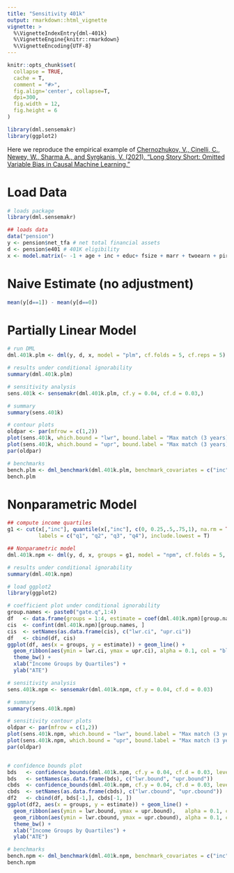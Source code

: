 ```yaml
---
title: "Sensitivity 401k"
output: rmarkdown::html_vignette
vignette: >
  %\VignetteIndexEntry{dml-401k}
  %\VignetteEngine{knitr::rmarkdown}
  %\VignetteEncoding{UTF-8}
---
```


```r
knitr::opts_chunk$set(
  collapse = TRUE,
  cache = T,
  comment = "#>",
  fig.align='center', collapse=T, 
  dpi=300,
  fig.width = 12, 
  fig.height = 6
)
```

```r
library(dml.sensemakr)
library(ggplot2)
```

Here we reproduce the empirical example of  [Chernozhukov, V., Cinelli, C., Newey, W., Sharma A., and Syrgkanis, V. (2021). "Long Story Short: Omitted Variable Bias in Causal Machine Learning."](https://www.nber.org/papers/w30302) 

# Load Data

```r
# loads package
library(dml.sensemakr)

## loads data
data("pension")
y <- pension$net_tfa # net total financial assets
d <- pension$e401 # 401K eligibility
x <- model.matrix(~ -1 + age + inc + educ+ fsize + marr + twoearn + pira + hown, data = pension)
```

# Naive Estimate (no adjustment)

```r
mean(y[d==1]) - mean(y[d==0])
```


# Partially Linear Model

```r
# run DML
dml.401k.plm <- dml(y, d, x, model = "plm", cf.folds = 5, cf.reps = 5)
```



```r
# results under conditional ignorability
summary(dml.401k.plm)
```


```r
# sensitivity analysis
sens.401k <- sensemakr(dml.401k.plm, cf.y = 0.04, cf.d = 0.03,)

# summary
summary(sens.401k)

# contour plots
oldpar <- par(mfrow = c(1,2))
plot(sens.401k, which.bound = "lwr", bound.label = "Max match (3 years)", col.contour = "blue")
plot(sens.401k, which.bound = "upr", bound.label = "Max match (3 years)", col.contour = "blue")
par(oldpar)
```


```r
# benchmarks
bench.plm <- dml_benchmark(dml.401k.plm, benchmark_covariates = c("inc", "pira", "twoearn"))
bench.plm
```


# Nonparametric Model

```r
## compute income quartiles
g1 <- cut(x[,"inc"], quantile(x[,"inc"], c(0, 0.25,.5,.75,1), na.rm = TRUE), 
          labels = c("q1", "q2", "q3", "q4"), include.lowest = T)

## Nonparametric model
dml.401k.npm <- dml(y, d, x, groups = g1, model = "npm", cf.folds = 5, cf.reps = 5)
```



```r
# results under conditional ignorability
summary(dml.401k.npm)
```

```r
# load ggplot2
library(ggplot2)

# coefficient plot under conditional ignorability
group.names <- paste0("gate.q",1:4)
df   <- data.frame(groups = 1:4, estimate = coef(dml.401k.npm)[group.names])
cis  <- confint(dml.401k.npm)[group.names, ]
cis  <- setNames(as.data.frame(cis), c("lwr.ci", "upr.ci"))
df   <- cbind(df, cis)
ggplot(df, aes(x = groups, y = estimate)) + geom_line() +
  geom_ribbon(aes(ymin = lwr.ci, ymax = upr.ci), alpha = 0.1, col = "blue", fill = "blue") +
  theme_bw() + 
  xlab("Income Groups by Quartiles") + 
  ylab("ATE")
```


```r
# sensitivity analysis
sens.401k.npm <- sensemakr(dml.401k.npm, cf.y = 0.04, cf.d = 0.03)

# summary
summary(sens.401k.npm)

# sensitivity contour plots
oldpar <- par(mfrow = c(1,2))
plot(sens.401k.npm, which.bound = "lwr", bound.label = "Max match (3 years)", col.contour = "blue")
plot(sens.401k.npm, which.bound = "upr", bound.label = "Max match (3 years)", col.contour = "blue")
par(oldpar)
```

```r

```

```r
# confidence bounds plot
bds   <- confidence_bounds(dml.401k.npm, cf.y = 0.04, cf.d = 0.03, level = 0)
bds   <- setNames(as.data.frame(bds), c("lwr.bound", "upr.bound"))
cbds  <- confidence_bounds(dml.401k.npm, cf.y = 0.04, cf.d = 0.03, level = .95)
cbds  <- setNames(as.data.frame(cbds), c("lwr.cbound", "upr.cbound"))
df2   <- cbind(df, bds[-1,], cbds[-1, ])
ggplot(df2, aes(x = groups, y = estimate)) + geom_line() +
  geom_ribbon(aes(ymin = lwr.bound, ymax = upr.bound),   alpha = 0.1, col = "red", fill = "red") +
  geom_ribbon(aes(ymin = lwr.cbound, ymax = upr.cbound), alpha = 0.1, col = "blue", fill = "blue") +
  theme_bw() + 
  xlab("Income Groups by Quartiles") + 
  ylab("ATE")
```

```r
# benchmarks
bench.npm <- dml_benchmark(dml.401k.npm, benchmark_covariates = c("inc", "pira", "twoearn"))
bench.npm
```

